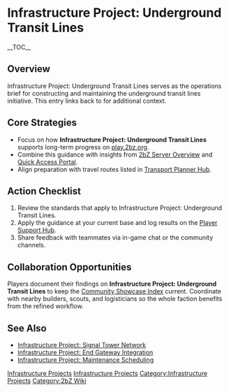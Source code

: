 {{Short description|Infrastructure Project: Underground Transit Lines serves as the operations brief for constructing and maintaining the underground transit lines initiative}}
= Infrastructure Project: Underground Transit Lines =
{{2bZ Navbox}}
__TOC__

== Overview ==
Infrastructure Project: Underground Transit Lines serves as the operations brief for
constructing and maintaining the underground transit lines initiative. This entry links
back to [[Category:Infrastructure Projects|Infrastructure Projects]] for additional
context.

== Core Strategies ==
* Focus on how '''Infrastructure Project: Underground Transit Lines''' supports long-term progress on [[play.2bz.org]].
* Combine this guidance with insights from [[2bZ Server Overview]] and [[Quick Access Portal]].
* Align preparation with travel routes listed in [[Transport Planner Hub]].

== Action Checklist ==
# Review the [[Category:Infrastructure Projects|Infrastructure Projects]] standards that apply to Infrastructure Project: Underground Transit Lines.
# Apply the guidance at your current base and log results on the [[Player Support Hub]].
# Share feedback with teammates via in-game chat or the community channels.

== Collaboration Opportunities ==
Players document their findings on '''Infrastructure Project: Underground Transit Lines'''
to keep the [[Community Showcase Index]] current. Coordinate with nearby builders, scouts,
and logisticians so the whole faction benefits from the refined workflow.

== See Also ==
* [[Infrastructure Project: Signal Tower Network]]
* [[Infrastructure Project: End Gateway Integration]]
* [[Infrastructure Project: Maintenance Scheduling]]

[[Category:Infrastructure Projects]]
[[Category:2bZ Wiki]]
